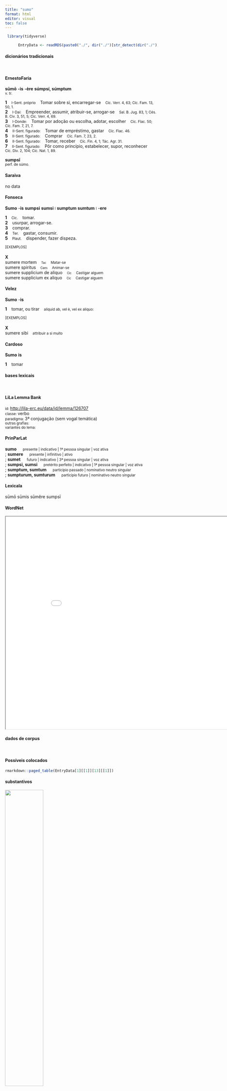 ```yaml
---
title: "sumo"
format: html
editor: visual
toc: false
---
```



```r
 library(tidyverse) 

      EntryData <- readRDS(paste0("./", dir("./")[str_detect(dir("./"), "_xx115-117-109-111xx_.rds")]))

```


#### dicionários tradicionais

&emsp;




::: panel-tabset

#### ErnestoFaria

<b>sūmō</b> <b>-is</b> <b>-ère</b> <b>súmpsí, súmptum</b> <br> <small>v. tr.</small> <br> <small></small>   <p> <b>1</b> &ensp; <small>I-Sent. próprio</small> &ensp; Tomar sobre si, encarregar-se &ensp; <small>Cíc. Verr. 4, 63; Cíc. Fam. 13, 50, 1.</small> <br> <b>2</b> &ensp; <small>I-Daí:</small> &ensp; Empreender, assumir, atribuir-se, arrogar-se &ensp; <small>Sal. B. Jug. 83, 1; Cés. B. Civ. 3, 51, 5; Cíc. Verr. 4, 69.</small> <br> <b>3</b> &ensp; <small>I-Donde:</small> &ensp; Tomar por adoção ou escolha, adotar, escolher &ensp; <small>Cíc. Flac. 50; Cíc. Fam. 7, 21, 7.</small> <br> <b>4</b> &ensp; <small>II-Sent. figurado:</small> &ensp; Tomar de empréstimo, gastar &ensp; <small>Cíc. Flac. 46.</small> <br> <b>5</b> &ensp; <small>II-Sent. figurado:</small> &ensp; Comprar &ensp; <small>Cíc. Fam. 7, 23, 2.</small> <br> <b>6</b> &ensp; <small>II-Sent. figurado:</small> &ensp; Tomar, receber &ensp; <small>Cíc. Fin. 4, 1; Tác. Agr. 31.</small> <br> <b>7</b> &ensp; <small>II-Sent. figurado:</small> &ensp; Pôr como princípio, estabelecer, supor, reconhecer &ensp; <small>Cíc. Div. 2, 104; Cíc. Nat. 1, 89.</small> </p> 
 <b>sumpsī</b> <br> <small>perf. de súmo.</small> <br> <small></small>




#### Saraiva

no data




#### Fonseca

<b>Sumo</b> -<b>is</b> <b>sumpsi</b> <b>sumsi</b> <small>l</small> <b>sumptum</b> <b>sumtum</b> <small>l</small> -<b>ere</b>   <p> <b>1</b> &ensp; <small>Cic.</small> &ensp; tomar. <br> <b>2</b> &ensp; usurpar, arrogar-se. <br> <b>3</b> &ensp; comprar. <br> <b>4</b> &ensp; <small>Ter.</small> &ensp; gastar, consumir. <br> <b>5</b> &ensp; <small>Plaut.</small> &ensp; dispender, fazer dispeza. </p>   <p><small>[EXEMPLOS]</small><br> <br><b>X</b><br>sumere mortem &ensp; <small><small>Tac</small></small> &ensp; <small>Matar-se</small> <br> sumere spiritus &ensp; <small><small>Caes</small></small> &ensp; <small>Animar-se</small> <br> sumere supplicium de aliquo &ensp; <small><small>Cic</small></small> &ensp; <small>Castigar alguem</small> <br> sumere supplicium ex aliquo &ensp; <small><small>Cic</small></small> &ensp; <small>Castigar alguem</small> </p>




#### Velez

<b>Sumo</b> -<b>is</b>   <p> <b>1</b> &ensp; tomar, ou tirar &ensp; <small>aliquid ab, vel è, vel ex aliquo:</small> </p>   <p><small>[EXEMPLOS]</small><br> <br><b>X</b><br>sumere sibi &ensp; <small>attribuir a si muito</small> </p>




#### Cardoso

<b>Sumo</b> <b>is</b>   <p> <b>1</b> &ensp; tomar </p>


:::



#### bases lexicais

&emsp;






::: panel-tabset

#### LiLa Lemma Bank

<small> id: </small> <a href=' http://lila-erc.eu/data/id/lemma/126707 ' target="_blank"> http://lila-erc.eu/data/id/lemma/126707 </a> <br>
<small> classe: </small> verbo    <br>
<small> paradigma: </small> 3ª conjugação (sem vogal temática) <br>
<small> outras grafias: </small>  <br>
<small> variantes do lema: </small>  <br>





#### PrinParLat

<b> sumo </b>&emsp;<small> presente | indicativo | 1ª pessoa singular | voz ativa </small><br>
; <b> sumere </b>&emsp;<small> presente | infinitivo | ativo </small><br>
; <b> sumet </b>&emsp;<small> futuro | indicativo | 3ª pessoa singular | voz ativa </small><br>
; <b> sumpsi, sumsi </b>&emsp;<small> pretérito perfeito | indicativo | 1ª pessoa singular | voz ativa </small><br>
; <b> sumptum, sumtum </b>&emsp;<small> particípio passado | nominativo neutro singular </small><br>
; <b> sumpturum, sumturum </b>&emsp;<small> particípio futuro | nominativo neutro singular </small><br>





#### Lexicala

sūmō 
 sūmis 
 sūmĕre 
 sumpsī




#### WordNet

<iframe width='900' height='700' src='Media/Tree__xx115-117-109-111xx__sem_type_lexemes_pt.html'>

</iframe>


:::



#### dados de corpus

&emsp;




::: panel-tabset

#### Possíveis colocados

```r

rmarkdown::paged_table(EntryData[1][[1]][13][[1]])

```


#### substantivos

![](./Media/wordcloud__xx115-117-109-111xx__BY_collocate_scoreSUBST.webp){width=50% fig-alt='This chart plots collocate by scoreSUBST, for the headword sumo here are all the values plotted: collocate: supplicium; scoreSUBST: 3. collocate: sagum; scoreSUBST: 3. collocate: aurum; scoreSUBST: 2. collocate: arma; scoreSUBST: 2'}




#### adjetivos

![](./Media/wordcloud__xx115-117-109-111xx__BY_collocate_scoreADJ.webp){width=50% fig-alt='This chart plots collocate by scoreADJ, for the headword sumo here are all the values plotted: collocate: supplicium; scoreADJ: 0. collocate: sagum; scoreADJ: 0. collocate: aurum; scoreADJ: 0. collocate: arma; scoreADJ: 0'}




#### verbos

![](./Media/wordcloud__xx115-117-109-111xx__BY_collocate_scoreVERBO.webp){width=50% fig-alt='This chart plots collocate by scoreVERBO, for the headword sumo here are all the values plotted: collocate: supplicium; scoreVERBO: 0. collocate: sagum; scoreVERBO: 0. collocate: aurum; scoreVERBO: 0. collocate: arma; scoreVERBO: 0'}




#### advérbios

![](./Media/wordcloud__xx115-117-109-111xx__BY_collocate_scoreADV.webp){width=50% fig-alt='This chart plots collocate by scoreADV, for the headword sumo here are all the values plotted: collocate: supplicium; scoreADV: 0. collocate: sagum; scoreADV: 0. collocate: aurum; scoreADV: 0. collocate: arma; scoreADV: 0'}




#### preposições e conjunções

![](./Media/wordcloud__xx115-117-109-111xx__BY_collocate_scoreFUNC.webp){width=50% fig-alt='This chart plots collocate by scoreFUNC, for the headword sumo here are all the values plotted: collocate: supplicium; scoreFUNC: 0. collocate: sagum; scoreFUNC: 0. collocate: aurum; scoreFUNC: 0. collocate: arma; scoreFUNC: 0'}


:::



::: panel-tabset

#### ExemplosTraduzidos

<p> de Cethego Statilio Gabinio Caepario eodem modo supplicium <b>sumptum</b> est <br> <small> Sal.Cat.55.6 <br> A Cetego, Estatílio, Gabínio e Cepário foi aplicada do mesmo modo a pena de morte. <small> [JDD] </small> </small> </p>
; <p> auro opus fuit <b>sumpsit</b> a Clodia <b>sumpsit</b> sine teste habuit quamdiu uoluit <br> <small> Cic.Cael.31 <br> Ele precisou de ouro; tomou emprestado de Clódia, tomou emprestado sem testemunha, teve pelo tempo que quis. <small> [JDD] </small> </small> </p>
; <p> idcirco ne saga <b>sumpsimus</b> arma cepimus iuuentutem omnem ex tota Italia excussimus ut exercitu florentissimo et maximo legati ad pacem mitterentur <br> <small> Cic.Phil.12.16.1 <br> Foi por isso que vestimos o traje de campanha, pegamos em armas, sacudimos toda a juventude da Itália inteira para que, com um exército esplêndido e enorme, enviássemos legados para a paz? <small> [JDD] </small> </small> </p>
; <p> si interfici Saturninum nefas fuit arma esse contra Saturninum sine scelere non possunt si arma iure <b>sumpta</b> concedis interfectum iure concedas necesse est <br> <small> Cic.Rab.Perd.19 <br> Se Saturnino ser morto foi uma ação ímpia, as armas não podem ser contra Saturnino sem crime; se aceitas que as armas foram tomadas dentro da lei, é forçoso que aceites que ele foi morto dentro da lei. <small> [JDD] </small> </small> </p>





#### Frequência por autor

![](./Media/barchart__xx115-117-109-111xx__lemma_BY_author_Frequencies.webp){width=50% fig-alt='This charts plots the frequency of lemma by author_Frequencies. The Suetonius subcorpus registers the highest normalized frequency, with the value of 11.03 and an absolute frequency of 1. The Sallustius subcorpus follows, with a normalized frequency of 6.49 and an absolute frequency of 7. the subcorpus with the least normalized frequency is Tacitus with the normalized value of 0 and an absolute freqeuncy of 0. here are all the values: subcorpus: Caesar ; normalized frequency: 7 ; absolute frequency: 2.64370420726641. subcorpus: Cicero ; normalized frequency: 42 ; absolute frequency: 2.61643118785976. subcorpus: Horatius ; normalized frequency: 6 ; absolute frequency: 5.32812361246781. subcorpus: Ovidius ; normalized frequency: 3 ; absolute frequency: 5.14756348661633. subcorpus: Phaedrus ; normalized frequency: 2 ; absolute frequency: 3.0362835888872. subcorpus: Sallustius ; normalized frequency: 7 ; absolute frequency: 6.49290418328541. subcorpus: Seneca ; normalized frequency: 20 ; absolute frequency: 3.73266643026446. subcorpus: Suetonius ; normalized frequency: 1 ; absolute frequency: 11.0253583241455. subcorpus: Tacitus ; normalized frequency: 0 ; absolute frequency: 0. subcorpus: Vergilius ; normalized frequency: 0 ; absolute frequency: 0. subcorpus: Hieronymus ; normalized frequency: 1 ; absolute frequency: 2.24668613794653'}




#### Frequência por gênero

![](./Media/barchart__xx115-117-109-111xx__lemma_BY_genre_Frequencies.webp){width=50% fig-alt='This charts plots the frequency of lemma by genre_Frequencies. The Poesia.lírica subcorpus registers the highest normalized frequency, with the value of 5.05 and an absolute frequency of 6. The Poesia.lírica subcorpus follows, with a normalized frequency of 5.05 and an absolute frequency of 6. the subcorpus with the least normalized frequency is Poesia.trágica with the normalized value of 0 and an absolute freqeuncy of 0. here are all the values: subcorpus: Prosa.histórica ; normalized frequency: 15 ; absolute frequency: 3.65150076681516. subcorpus: Prosa.filosófica ; normalized frequency: 23 ; absolute frequency: 3.78906443056951. subcorpus: Prosa.oratória ; normalized frequency: 35 ; absolute frequency: 3.36044088984475. subcorpus: Prosa.epistolográfica ; normalized frequency: 4 ; absolute frequency: 1.05991149738997. subcorpus: Poesia.lírica ; normalized frequency: 6 ; absolute frequency: 5.04753091612686. subcorpus: Poesia.didática ; normalized frequency: 5 ; absolute frequency: 4.24124183560947. subcorpus: Poesia.trágica ; normalized frequency: 0 ; absolute frequency: 0. subcorpus: Poesia.épica ; normalized frequency: 0 ; absolute frequency: 0. subcorpus: Prosa.ficcional ; normalized frequency: 1 ; absolute frequency: 2.24668613794653'}




#### Frequência por século

![](./Media/barchart__xx115-117-109-111xx__lemma_BY_period_Frequencies.webp){width=50% fig-alt='This charts plots the frequency of lemma by period_Frequencies. The I.d.C. subcorpus registers the highest normalized frequency, with the value of 3.82 and an absolute frequency of 25. The I.a.C. subcorpus follows, with a normalized frequency of 2.89 and an absolute frequency of 62. the subcorpus with the least normalized frequency is IV.d.C. with the normalized value of 2.25 and an absolute freqeuncy of 1. here are all the values: subcorpus: I.a.C. ; normalized frequency: 62 ; absolute frequency: 2.88573423318594. subcorpus: I.d.C. ; normalized frequency: 25 ; absolute frequency: 3.82438427413186. subcorpus: II.d.C. ; normalized frequency: 1 ; absolute frequency: 2.61780104712042. subcorpus: IV.d.C. ; normalized frequency: 1 ; absolute frequency: 2.24668613794653'}


:::


